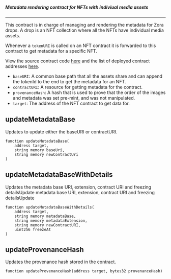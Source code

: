 ##### Metadata rendering contract for NFTs with indiviual media assets
---

This contract is in charge of managing and rendering the metadata for Zora drops.
A drop is an NFT collection where all the NFTs have individual media assets. 

Whenever a `tokenURI` is called on an NFT contract it is forwarded to this contract to get metadata for a specific NFT.

View the source contract code [here](https://github.com/ourzora/zora-drops-contracts/blob/main/src/metadata/DropMetadataRenderer.sol) and the list of deployed contract addresses [here](https://github.com/ourzora/zora-drops-contracts/tree/main/deployments).

- `baseURI`: A common base path that all the assets share and can append the tokenId to the end to get the metadata for an NFT.
- `contractURI`: A resource for getting metadata for the contract.
- `provenanceHash`: A hash that is used to prove that the order of the images and metadata was set pre-mint, and was not manipulated.
- `target`: The address of the NFT contract to get data for.

## updateMetadataBase
Updates to update either the baseURI or contractURI. 
```
function updateMetadataBase(
    address target,
    string memory baseUri,
    string memory newContractUri
)
```

## updateMetadataBaseWithDetails
Updates the metadata base URI, extension, contract URI and freezing detailsUpdate metadata base URI, extension, contract URI and freezing detailsUpdate

```
function updateMetadataBaseWithDetails(
    address target,
    string memory metadataBase,
    string memory metadataExtension,
    string memory newContractURI,
    uint256 freezeAt
)
```

## updateProvenanceHash
Updates the provenance hash stored in the contract. 
```
function updateProvenanceHash(address target, bytes32 provenanceHash)
```